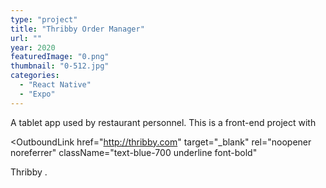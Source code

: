 ```yaml
---
type: "project"
title: "Thribby Order Manager"
url: ""
year: 2020
featuredImage: "0.png"
thumbnail: "0-512.jpg"
categories:
  - "React Native"
  - "Expo"
---
```



A tablet app used by restaurant personnel. This is a front-end project with

<OutboundLink
  href="http://thribby.com"
  target="_blank"
  rel="noopener noreferrer"
  className="text-blue-700 underline font-bold"
>
  Thribby
</OutboundLink>
.
